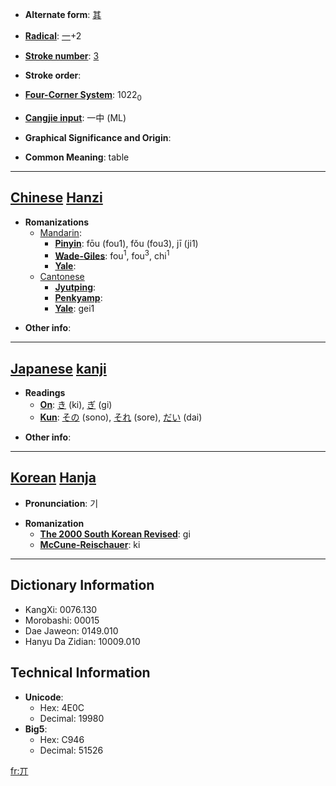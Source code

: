 * '''Alternate form''': [[其]]

* '''[[Wiktionary:Chinese radical index| Radical]]''': [[Wiktionary:Chinese radical index 一|一]]+2

* '''[[Wiktionary:Chinese total strokes index|Stroke number]]''': [[Wiktionary:Chinese total strokes index 3|3]]

* '''Stroke order''': 

* '''[[Wiktionary:Chinese four corner index|Four-Corner System]]''': 1022<sub>0</sub>

* '''[[Wiktionary:Chinese Cangjie index|Cangjie input]]''': 一中 (ML)

* '''Graphical Significance and Origin''': 

* '''Common Meaning''': table

----

== [[Chinese]] [[Hanzi]] ==

* '''Romanizations'''
** [[Mandarin]]:
*** '''[[Pinyin]]''': fōu (fou1), fǒu (fou3), jī (ji1)
*** '''[[Wade-Giles]]''': fou<sup>1</sup>, fou<sup>3</sup>, chi<sup>1</sup>
*** '''[[Yale]]''': 
**[[Cantonese]]
***'''[[Jyutping]]''':
***'''[[Penkyamp]]''': 
***'''[[Yale]]''': gei1

* '''Other info''': 

----

== [[Japanese]] [[kanji]] ==

* '''Readings'''
** '''[[On]]''': [[き]] (ki), [[ぎ]] (gi)
** '''[[Kun]]''': [[その]] (sono), [[それ]] (sore), [[だい]] (dai)

* '''Other info''':  

----

== [[Korean]] [[Hanja]] ==

* '''Pronunciation''': 기

* '''Romanization'''
** '''[[The 2000 South Korean Revised Romanization|The 2000 South Korean Revised]]''': gi
** '''[[McCune-Reischauer]]''': ki

----

== Dictionary Information ==

* KangXi: 0076.130
* Morobashi: 00015
* Dae Jaweon: 0149.010
* Hanyu Da Zidian: 10009.010

== Technical Information ==

* '''Unicode''':
** Hex: 4E0C
** Decimal: 19980
* '''Big5''':
** Hex: C946
** Decimal: 51526

[[fr:丌]]
